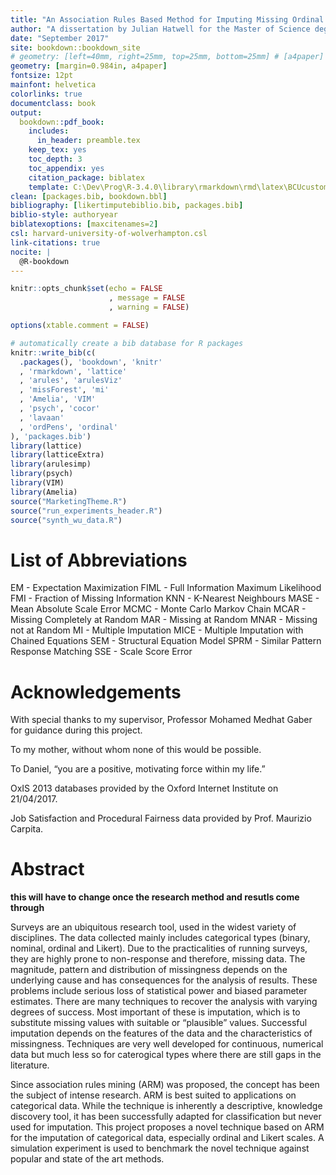 ```yaml
---
title: "An Association Rules Based Method for Imputing Missing Ordinal and Likert Scale Data"
author: "A dissertation by Julian Hatwell for the Master of Science degree in Business Intelligence at Birmingham City University, faculty of Computing, Engineering and the Built Environment"
date: "September 2017"
site: bookdown::bookdown_site
# geometry: [left=40mm, right=25mm, top=25mm, bottom=25mm] # [a4paper] 
geometry: [margin=0.984in, a4paper]
fontsize: 12pt
mainfont: helvetica
colorlinks: true
documentclass: book
output: 
  bookdown::pdf_book:
    includes:
      in_header: preamble.tex
    keep_tex: yes
    toc_depth: 3
    toc_appendix: yes
    citation_package: biblatex
    template: C:\Dev\Prog\R-3.4.0\library\rmarkdown\rmd\latex\BCUcustom.tex
clean: [packages.bib, bookdown.bbl]
bibliography: [likertimputebiblio.bib, packages.bib]
biblio-style: authoryear
biblatexoptions: [maxcitenames=2]
csl: harvard-university-of-wolverhampton.csl
link-citations: true
nocite: | 
  @R-bookdown
---
```


```r
knitr::opts_chunk$set(echo = FALSE
                      , message = FALSE
                      , warning = FALSE)

options(xtable.comment = FALSE)

# automatically create a bib database for R packages
knitr::write_bib(c(
  .packages(), 'bookdown', 'knitr'
  , 'rmarkdown', 'lattice'
  , 'arules', 'arulesViz'
  , 'missForest', 'mi'
  , 'Amelia', 'VIM'
  , 'psych', 'cocor'
  , 'lavaan'
  , 'ordPens', 'ordinal'
), 'packages.bib')
library(lattice)
library(latticeExtra)
library(arulesimp)
library(psych)
library(VIM)
library(Amelia)
source("MarketingTheme.R")
source("run_experiments_header.R")
source("synth_wu_data.R")
```

# List of Abbreviations {-}

EM - Expectation Maximization\newline
FIML - Full Information Maximum Likelihood\newline
FMI - Fraction of Missing Information\newline
KNN - K-Nearest Neighbours\newline
MASE - Mean Absolute Scale Error\newline
MCMC - Monte Carlo Markov Chain\newline
MCAR - Missing Completely at Random\newline
MAR - Missing at Random\newline
MNAR - Missing not at Random\newline
MI - Multiple Imputation\newline
MICE - Multiple Imputation with Chained Equations\newline
SEM - Structural Equation Model\newline
SPRM - Similar Pattern Response Matching\newline
SSE - Scale Score Error\newline


# Acknowledgements {-}

With special thanks to my supervisor, Professor Mohamed Medhat Gaber for guidance during this project.\newline

To my mother, without whom none of this would be possible.\newline

To Daniel, "you are a positive, motivating force within my life."\newline

OxIS 2013 databases provided by the Oxford Internet Institute on 21/04/2017.\newline

Job Satisfaction and Procedural Fairness data provided by Prof. Maurizio Carpita.

# Abstract {-}

**this will have to change once the research method and resutls come through**

Surveys are an ubiquitous research tool, used in the widest variety of disciplines. The data collected mainly includes categorical types (binary, nominal, ordinal and Likert). Due to the practicalities of running surveys, they are highly prone to non-response and therefore, missing data. The magnitude, pattern and distribution of missingness depends on the underlying cause and has consequences for the analysis of results. These problems include serious loss of statistical power and biased parameter estimates. There are many techniques to recover the analysis with varying degrees of success. Most important of these is imputation, which is to substitute  missing values with suitable or "plausible" values. Successful imputation depends on the features of the data and the characteristics of missingness. Techniques are very well developed for continuous, numerical data but much less so for caterogical types where there are still gaps in the literature.

Since association rules mining (ARM) was proposed, the concept has been the subject of intense research. ARM is best suited to applications on categorical data. While the technique is inherently a descriptive, knowledge discovery tool, it has been successfully adapted for classification but never used for imputation. This project proposes a novel technique based on ARM for the imputation of categorical data, especially ordinal and Likert scales. A simulation experiment is used to benchmark the novel technique against popular and state of the art methods.